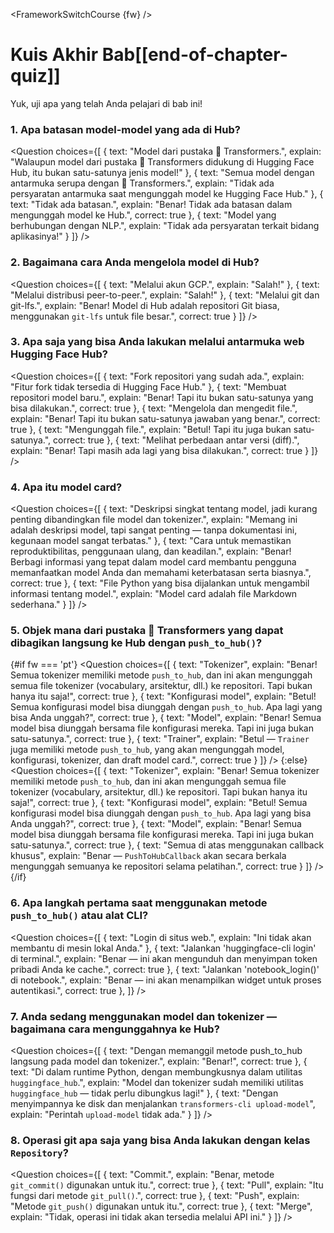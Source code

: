 <FrameworkSwitchCourse {fw} />

<!-- DISABLE-FRONTMATTER-SECTIONS -->

# Kuis Akhir Bab[[end-of-chapter-quiz]]

<CourseFloatingBanner
    chapter={4}
    classNames="absolute z-10 right-0 top-0"
/>

Yuk, uji apa yang telah Anda pelajari di bab ini!

### 1. Apa batasan model-model yang ada di Hub?

<Question
	choices={[
		{
			text: "Model dari pustaka 🤗 Transformers.",
			explain: "Walaupun model dari pustaka 🤗 Transformers didukung di Hugging Face Hub, itu bukan satu-satunya jenis model!"
		},
		{
			text: "Semua model dengan antarmuka serupa dengan 🤗 Transformers.",
			explain: "Tidak ada persyaratan antarmuka saat mengunggah model ke Hugging Face Hub."
		},
		{
			text: "Tidak ada batasan.",
			explain: "Benar! Tidak ada batasan dalam mengunggah model ke Hub.",
            correct: true
		},
        {
			text: "Model yang berhubungan dengan NLP.",
			explain: "Tidak ada persyaratan terkait bidang aplikasinya!"
		}
	]}
/>

### 2. Bagaimana cara Anda mengelola model di Hub?

<Question
	choices={[
		{
			text: "Melalui akun GCP.",
			explain: "Salah!"
		},
		{
			text: "Melalui distribusi peer-to-peer.",
			explain: "Salah!"
		},
		{
			text: "Melalui git dan git-lfs.",
			explain: "Benar! Model di Hub adalah repositori Git biasa, menggunakan <code>git-lfs</code> untuk file besar.",
            correct: true
		}
	]}
/>

### 3. Apa saja yang bisa Anda lakukan melalui antarmuka web Hugging Face Hub?

<Question
	choices={[
		{
			text: "Fork repositori yang sudah ada.",
			explain: "Fitur fork tidak tersedia di Hugging Face Hub."
		},
		{
			text: "Membuat repositori model baru.",
			explain: "Benar! Tapi itu bukan satu-satunya yang bisa dilakukan.",
            correct: true
		},
		{
			text: "Mengelola dan mengedit file.",
			explain: "Benar! Tapi itu bukan satu-satunya jawaban yang benar.",
            correct: true
		},
        {
			text: "Mengunggah file.",
			explain: "Betul! Tapi itu juga bukan satu-satunya.",
            correct: true
		},
        {
			text: "Melihat perbedaan antar versi (diff).",
			explain: "Benar! Tapi masih ada lagi yang bisa dilakukan.",
            correct: true
		}
	]}
/>

### 4. Apa itu model card?

<Question
	choices={[
		{
			text: "Deskripsi singkat tentang model, jadi kurang penting dibandingkan file model dan tokenizer.",
			explain: "Memang ini adalah deskripsi model, tapi sangat penting — tanpa dokumentasi ini, kegunaan model sangat terbatas."
		},
		{
			text: "Cara untuk memastikan reproduktibilitas, penggunaan ulang, dan keadilan.",
			explain: "Benar! Berbagi informasi yang tepat dalam model card membantu pengguna memanfaatkan model Anda dan memahami keterbatasan serta biasnya.",
            correct: true
		},
		{
			text: "File Python yang bisa dijalankan untuk mengambil informasi tentang model.",
			explain: "Model card adalah file Markdown sederhana."
		}
	]}
/>

### 5. Objek mana dari pustaka 🤗 Transformers yang dapat dibagikan langsung ke Hub dengan `push_to_hub()`?

{#if fw === 'pt'}
<Question
	choices={[
		{
			text: "Tokenizer",
			explain: "Benar! Semua tokenizer memiliki metode <code>push_to_hub</code>, dan ini akan mengunggah semua file tokenizer (vocabulary, arsitektur, dll.) ke repositori. Tapi bukan hanya itu saja!",
            correct: true
		},
		{
			text: "Konfigurasi model",
			explain: "Betul! Semua konfigurasi model bisa diunggah dengan <code>push_to_hub</code>. Apa lagi yang bisa Anda unggah?",
            correct: true
		},
		{
			text: "Model",
			explain: "Benar! Semua model bisa diunggah bersama file konfigurasi mereka. Tapi ini juga bukan satu-satunya.",
            correct: true
		},
        {
			text: "Trainer",
			explain: "Betul — <code>Trainer</code> juga memiliki metode <code>push_to_hub</code>, yang akan mengunggah model, konfigurasi, tokenizer, dan draft model card.",
            correct: true
		}
	]}
/>
{:else}
<Question
	choices={[
		{
			text: "Tokenizer",
			explain: "Benar! Semua tokenizer memiliki metode <code>push_to_hub</code>, dan ini akan mengunggah semua file tokenizer (vocabulary, arsitektur, dll.) ke repositori. Tapi bukan hanya itu saja!",
            correct: true
		},
		{
			text: "Konfigurasi model",
			explain: "Betul! Semua konfigurasi model bisa diunggah dengan <code>push_to_hub</code>. Apa lagi yang bisa Anda unggah?",
            correct: true
		},
		{
			text: "Model",
			explain: "Benar! Semua model bisa diunggah bersama file konfigurasi mereka. Tapi ini juga bukan satu-satunya.",
            correct: true
		},
		{
			text: "Semua di atas menggunakan callback khusus",
			explain: "Benar — <code>PushToHubCallback</code> akan secara berkala mengunggah semuanya ke repositori selama pelatihan.",
            correct: true
		}
	]}
/>
{/if}

### 6. Apa langkah pertama saat menggunakan metode `push_to_hub()` atau alat CLI?

<Question
	choices={[
		{
			text: "Login di situs web.",
			explain: "Ini tidak akan membantu di mesin lokal Anda."
		},
		{
			text: "Jalankan 'huggingface-cli login' di terminal.",
			explain: "Benar — ini akan mengunduh dan menyimpan token pribadi Anda ke cache.",
            correct: true
		},
		{
			text: "Jalankan 'notebook_login()' di notebook.",
			explain: "Benar — ini akan menampilkan widget untuk proses autentikasi.",
            correct: true
		},
	]}
/>

### 7. Anda sedang menggunakan model dan tokenizer — bagaimana cara mengunggahnya ke Hub?

<Question
	choices={[
		{
			text: "Dengan memanggil metode push_to_hub langsung pada model dan tokenizer.",
			explain: "Benar!",
            correct: true
		},
		{
			text: "Di dalam runtime Python, dengan membungkusnya dalam utilitas <code>huggingface_hub</code>.",
			explain: "Model dan tokenizer sudah memiliki utilitas <code>huggingface_hub</code> — tidak perlu dibungkus lagi!"
		},
		{
			text: "Dengan menyimpannya ke disk dan menjalankan <code>transformers-cli upload-model</code>",
			explain: "Perintah <code>upload-model</code> tidak ada."
		}
	]}
/>

### 8. Operasi git apa saja yang bisa Anda lakukan dengan kelas `Repository`?

<Question
	choices={[
		{
			text: "Commit.",
			explain: "Benar, metode <code>git_commit()</code> digunakan untuk itu.",
            correct: true
		},
		{
			text: "Pull",
			explain: "Itu fungsi dari metode <code>git_pull()</code>.",
            correct: true
		},
		{
			text: "Push",
			explain: "Metode <code>git_push()</code> digunakan untuk itu.",
            correct: true
		},
		{
			text: "Merge",
			explain: "Tidak, operasi ini tidak akan tersedia melalui API ini."
		}
	]}
/>
